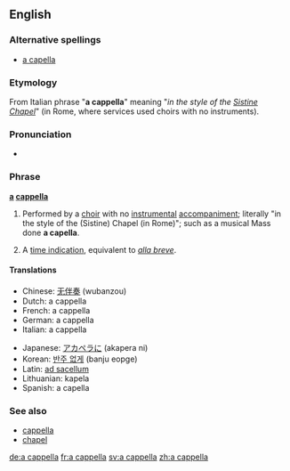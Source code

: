 ==English==

===Alternative spellings===
*[[a capella]]

===Etymology===
From Italian phrase "'''a cappella'''" meaning "''in the style of the [[Sistine Chapel]]''" (in Rome, where services used choirs with no instruments).

===Pronunciation===
*{{audio|En-us-a_cappella.ogg|Audio (US)}}

===Phrase===
'''[[a]] [[cappella]]'''

# {{music}} Performed by a [[choir]] with no [[instrumental]] [[accompaniment]]; literally "in the style of the (Sistine) Chapel (in Rome)"; such as a musical Mass done '''a capella'''.
# {{music}} A [[time indication]], equivalent to ''[[alla breve]]''.

====Translations====
{{top}}
*Chinese: [[无伴奏]] (wubanzou)
*Dutch: a cappella
*French: a cappella
*German: a cappella
*Italian: a cappella
{{mid}}
*Japanese: [[アカペラに]] (akapera ni)
*Korean: [[반주 없게]] (banju eopge)
*Latin: [[ad sacellum]]
*Lithuanian: kapela
*Spanish: a capella
{{bottom}}

===See also===
*[[cappella]]
*[[chapel]]

[[de:a cappella]]
[[fr:a cappella]]
[[sv:a cappella]]
[[zh:a cappella]]